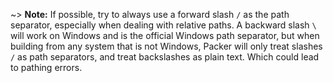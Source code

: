 ~> **Note:** If possible, try to always use a forward slash `/` as the path separator,
especially when dealing with relative paths. A backward slash `\` will work on
Windows and is the official Windows path separator, but when building from any
system that is not Windows, Packer will only treat slashes `/` as path
separators, and treat backslashes as plain text. Which could lead to pathing
errors.
